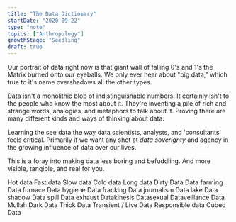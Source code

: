 ```yaml
---
title: "The Data Dictionary"
startDate: "2020-09-22"
type: "note"
topics: ["Anthropology"]
growthStage: "Seedling"
draft: true
---
```


Our portrait of data right now is that giant wall of falling 0's and 1's the Matrix burned onto our eyeballs. We only ever hear about "big data," which true to it's name overshadows all the other types.

Data isn't a monolithic blob of indistinguishable numbers.
It certainly isn't to the people who know the most about it. They're inventing a pile of rich and strange words, analogies, and metaphors to talk about it. Proving there are many different kinds and ways of thinking about data.

Learning the see data the way data scientists, analysts, and 'consultants' feels critical. Primarily if we want any shot at _data soverignty_ and agency in the growing influence of data over our lives.

This is a foray into making data less boring and befuddling. And more visible, tangible, and real for you.

Hot data
Fast data
Slow data
Cold data
Long data
Dirty Data
Data farming
Data furnace
Data hygiene
Data fracking
Data journalism
Data lake
Data shadow
Data spill
Data exhaust
Datakinesis
Datasexual
Dataveillance
Data Mullah
Dark Data
Thick Data
Transient / Live Data
Responsible data
Cubed Data
